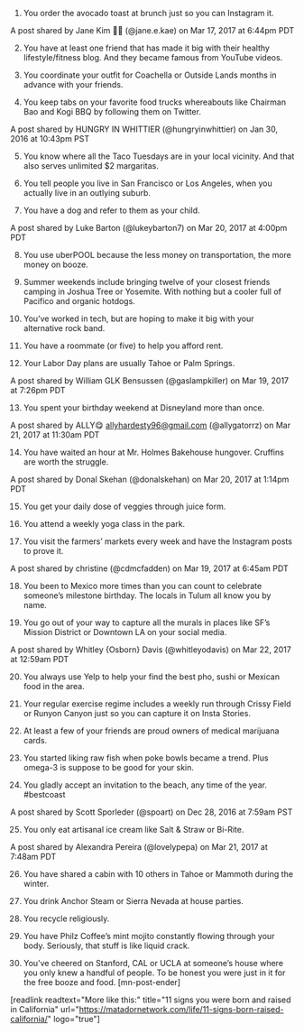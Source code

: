1. You order the avocado toast at brunch just so you can Instagram it.





A post shared by Jane Kim &#x1f46b;&#x1f436; (@jane.e.kae) on Mar 17, 2017 at 6:44pm PDT




2. You have at least one friend that has made it big with their healthy lifestyle/fitness blog.
And they became famous from YouTube videos.

3. You coordinate your outfit for Coachella or Outside Lands months in advance with your friends.

4. You keep tabs on your favorite food trucks whereabouts like Chairman Bao and Kogi BBQ by following them on Twitter.





A post shared by HUNGRY IN WHITTIER (@hungryinwhittier) on Jan 30, 2016 at 10:43pm PST




5. You know where all the Taco Tuesdays are in your local vicinity.
And that also serves unlimited $2 margaritas.

6. You tell people you live in San Francisco or Los Angeles, when you actually live in an outlying suburb.

7. You have a dog and refer to them as your child.





A post shared by Luke Barton (@lukeybarton7) on Mar 20, 2017 at 4:00pm PDT




8. You use uberPOOL because the less money on transportation, the more money on booze.

9. Summer weekends include bringing twelve of your closest friends camping in Joshua Tree or Yosemite.
With nothing but a cooler full of Pacifico and organic hotdogs.

10. You’ve worked in tech, but are hoping to make it big with your alternative rock band.

11. You have a roommate (or five) to help you afford rent.

12. Your Labor Day plans are usually Tahoe or Palm Springs.





A post shared by William GLK Bensussen (@gaslampkiller) on Mar 19, 2017 at 7:26pm PDT




13. You spent your birthday weekend at Disneyland more than once.





A post shared by ALLY&#x1f60b; allyhardesty96@gmail.com (@allygatorrz) on Mar 21, 2017 at 11:30am PDT




14. You have waited an hour at Mr. Holmes Bakehouse hungover.
Cruffins are worth the struggle.





A post shared by Donal Skehan (@donalskehan) on Mar 20, 2017 at 1:14pm PDT




15. You get your daily dose of veggies through juice form.

16. You attend a weekly yoga class in the park.

17. You visit the farmers’ markets every week and have the Instagram posts to prove it.





A post shared by christine (@cdmcfadden) on Mar 19, 2017 at 6:45am PDT




18. You been to Mexico more times than you can count to celebrate someone’s milestone birthday.
The locals in Tulum all know you by name.

19. You go out of your way to capture all the murals in places like SF’s Mission District or Downtown LA on your social media.





A post shared by Whitley {Osborn} Davis (@whitleyodavis) on Mar 22, 2017 at 12:59am PDT




20. You always use Yelp to help your find the best pho, sushi or Mexican food in the area.

21. Your regular exercise regime includes a weekly run through Crissy Field or Runyon Canyon just so you can capture it on Insta Stories.

22. At least a few of your friends are proud owners of medical marijuana cards.

23. You started liking raw fish when poke bowls became a trend.
Plus omega-3 is suppose to be good for your skin.

24. You gladly accept an invitation to the beach, any time of the year.
#bestcoast





A post shared by Scott Sporleder (@spoart) on Dec 28, 2016 at 7:59am PST




25. You only eat artisanal ice cream like Salt &amp; Straw or Bi-Rite.





A post shared by Alexandra Pereira (@lovelypepa) on Mar 21, 2017 at 7:48am PDT




26. You have shared a cabin with 10 others in Tahoe or Mammoth during the winter.

27. You drink Anchor Steam or Sierra Nevada at house parties.

28. You recycle religiously.

29. You have Philz Coffee’s mint mojito constantly flowing through your body.
Seriously, that stuff is like liquid crack.

30. You’ve cheered on Stanford, CAL or UCLA at someone’s house where you only knew a handful of people.
To be honest you were just in it for the free booze and food. [mn-post-ender]

[readlink readtext="More like this:" title="11 signs you were born and raised in California" url="https://matadornetwork.com/life/11-signs-born-raised-california/" logo="true"]